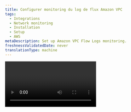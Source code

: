```yaml
---
title: Configurer monitoring du log de flux Amazon VPC
tags:
  - Integrations
  - Network monitoring
  - Installation
  - Setup
  - AWS
metaDescription: Set up Amazon VPC Flow Logs monitoring.
freshnessValidatedDate: never
translationType: machine
---
```


<Video type="youtube" id="ao_8izubBFw" />

Le log Amazon Virtual Private Cloud Flow (VPC) via Amazon Kinesis Data Firehose vous aide à réduire les frictions liées à l&apos;envoi du log à New Relic. Avec le log de flux VPC de l&apos;ensemble de vos domaines AWS, vous pouvez rapidement comprendre les informations clés détaillées pour l&apos;analyse des performances et le dépannage de la connectivité réseau.

<img title="Amazon VPC Flow Logs overview" alt="Amazon VPC Flow Logs overview" src="/images/network_screenshot-crop_cloud-flow-logs-overview.webp" />

<figcaption>
  <DNT>**Add [Amazon VPC Flow Logs to your New Relic account](https://one.newrelic.com/nr1-core?&state=bd947742-3034-63b7-7196-8baaf36dd8d9)**</DNT>.
</figcaption>

Amazon Virtual Private Cloud (VPC) vous permet de lancer des ressources AWS dans un réseau virtuel isolé et sécurisé avec les avantages de l&apos;utilisation infrastructure AWS évolutive.

<ButtonGroup>
  <ButtonLink role="button" to="https://one.newrelic.com/nr1-core?&state=bd947742-3034-63b7-7196-8baaf36dd8d9" variant="primary">
    Ajouter un log de flux Amazon VPC
  </ButtonLink>

  <ButtonLink role="button" to="https://one.eu.nr1-core?&state=bd947742-3034-63b7-7196-8baaf36dd8d9" variant="primary">
    installation guidée, région UE
  </ButtonLink>
</ButtonGroup>

## Prérequis [#prerequisites]

### Prérequis pour New Relic [#prerequisites-NR]

* Un compte New Relic. Vous n&apos;en avez pas ? [Inscrivez-vous gratuitement !](https://newrelic.com/signup) Aucune carte de crédit requise.

### Prérequis AWS [#prerequisites-aws]

<Callout variant="important">
  Le log de flux Amazon VPC via Kinesis Data Firehose n&apos;est pas encore pris en charge pour les clients FedRAMP. En attendant, vous pouvez utiliser [nos API d&apos;ingestion FedRAMP](/docs/security/security-privacy/compliance/fedramp-compliant-endpoints#data-ingest-apis).
</Callout>

* Environnement:

  * [AWS CLI (v 1.9.15+) installé](https://docs.aws.amazon.com/cli/latest/userguide/install-cliv2.html).
  * Une liste des régions AWS dans lesquelles vous collectez le log Amazon VPC Flow.
  * [ID VPC](https://awscli.amazonaws.com/v2/documentation/api/latest/reference/ec2/describe-vpcs.html) qui seront configurés pour expédier le log de flux VPC. Si vous souhaitez un contrôle plus précis, spécifiez les [ID de sous-réseau](https://awscli.amazonaws.com/v2/documentation/api/latest/reference/ec2/describe-subnets.html) au lieu des ID de VPC.

* Autorisations :

  * Un utilisateur AWS avec [des autorisations pour créer un log de flux VPC](https://docs.aws.amazon.com/vpc/latest/userguide/flow-logs-s3.html#flow-logs-s3-iam).
  * Autorisations de lecture et d&apos;écriture du fichier de log Amazon S3 [pour le propriétaire de la livraison log ](https://docs.aws.amazon.com/vpc/latest/userguide/flow-logs-s3.html#flow-logs-file-permissions).
  * Autoriser [Kinesis Data Firehose à assumer un rôle IAM](https://docs.aws.amazon.com/firehose/latest/dev/controlling-access.html#firehose-assume-role).

* [Noms de ressources Amazon (ARN)](https://docs.aws.amazon.com/AmazonS3/latest/userguide/s3-arn-format.html):

  * ARN d&apos;un bucket S3 avec autorisations pour [stocker les messages de flux non livrés de log](https://docs.aws.amazon.com/vpc/latest/userguide/flow-logs-s3.html#flow-logs-s3-permissions).
  * Si vous souhaitez activer l&apos;échantillonnage, vous aurez besoin de l&apos;ARN du rôle IAM de Lambda.
  * ARN pour [Kinesis Data Firehose avec accès au bucket S3](https://docs.aws.amazon.com/firehose/latest/dev/controlling-access.html#using-iam-s3). <Callout variant="tip">Nous vous recommandons de créer un nouveau Firehose de données avec notre guide d&apos;installation la première fois que vous configurez le log de flux VPC pour une région spécifique. Pour les VPC et sous-réseaux suivants dans la même région, vous pouvez réutiliser le Firehose de données existant.</Callout>

### Rôles IAM [#iam-roles]

Si vous configurez l&apos;intégration du log de flux à l&apos;aide de l&apos;AWS CLI, vous devez fournir un ou deux rôles IAM pour différents composants infrastructure . Si vous utilisez CloudFormation, vous pouvez soit fournir vos propres rôles, soit laisser le modèle définir de nouveaux rôles.

Les rôles nécessaires doivent avoir au moins les autorisations suivantes :

<CollapserGroup>
  <Collapser id="kinesis-firehose" title="Lance à incendie Kinesis">
    Cette autorisation est requise.

    ```json
    {
        "Version": "2012-10-17",
        "Statement": [
            {
                "Sid": "",
                "Effect": "Allow",
                "Action": [
                    "s3:AbortMultipartUpload",
                    "s3:GetBucketLocation",
                    "s3:GetObject",
                    "s3:ListBucket",
                    "s3:ListBucketMultipartUploads",
                    "s3:PutObject"
                ],
                "Resource": [
                    "arn:aws:s3:::<FIREHOSE_ERRORS_BUCKET>",
                    "arn:aws:s3:::<FIREHOSE_ERRORS_BUCKET>/*"
                ]
            },
            {
                "Sid": "",
                "Effect": "Allow",
                "Action": [
                    "lambda:InvokeFunction",
                    "lambda:GetFunctionConfiguration"
                ],
                "Resource": [
                    "arn:aws:lambda:us-west-2:<YOUR_ACCOUNT>:function:NewRelic-Flow-Sampling-Lambda",
                    "arn:aws:lambda:us-west-2:<YOUR_ACCOUNT>:function:NewRelic-Flow-Sampling-Lambda:*"
                ]
            }
        ]
    }
    ```
  </Collapser>

  <Collapser id="aws-sampling-lambda" title="Échantillonnage AWS Lambda">
    Vous n&apos;avez besoin de cette autorisation que si vous utilisez l&apos;échantillonnage.

    ```json
    {
        "Version": "2012-10-17",
        "Statement": [
            {
                "Action": "logs:CreateLogGroup",
                "Resource": "arn:aws:logs:us-west-2:<YOUR_ACCOUNT>:*",
                "Effect": "Allow"
            },
            {
                "Action": [
                    "logs:CreateLogStream",
                    "logs:PutLogEvents"
                ],
                "Resource": [
                    "arn:aws:logs:us-west-2:<YOUR_ACCOUNT>:log-group:/aws/lambda/NewRelic-Flow-Sampling-Lambda:*"
                ],
                "Effect": "Allow"
            }
        ]
    }
    ```
  </Collapser>
</CollapserGroup>

## Formater votre log dans New Relic [#NR-logs-format]

Pour utiliser l&apos;exploration log de flux organisé et la liaison d&apos;entité, vous devez suivre ce format pour le log de flux VPC :

```shell
${version} ${account-id} ${region} ${az-id} ${sublocation-type} ${vpc-id} ${subnet-id} ${instance-id} ${interface-id} ${srcaddr} ${pkt-srcaddr} ${pkt-src-aws-service} ${dstaddr} ${pkt-dstaddr} ${pkt-dst-aws-service} ${srcport} ${dstport} ${protocol} ${packets} ${bytes} ${flow-direction} ${traffic-path} ${start} ${end} ${action} ${log-status}
```

<Callout variant="tip">
  Si vous souhaitez en savoir plus sur les champs log , consultez les champs disponibles dans la [documentation VPC Amazon](https://docs.aws.amazon.com/vpc/latest/userguide/flow-logs.html#flow-logs-fields).
</Callout>

Vous devez utiliser une [partitionlog ](/docs/logs/ui-data/data-partitions)pour le log de flux VPC nommée `Log_VPC_Flows_AWS`. Si vous utilisez l&amp;apos;[installation guidée](https://one.newrelic.com/nr1-core?&state=bd947742-3034-63b7-7196-8baaf36dd8d9), celle-ci est gérée automatiquement.

## Configurer monitoring des logs de flux Amazon VPC dans New Relic [#setup-aws-vpc-flow-logs]

Suivez l’assistant guidé pour installer le log Amazon VPC Flow :

1. Démarrez le <DNT>**[guided install process](https://one.newrelic.com/nr1-core?&state=bd947742-3034-63b7-7196-8baaf36dd8d9)**</DNT>.
2. Dans la liste déroulante <DNT>**Select an account**</DNT> , choisissez le compte New Relic vers lequel vous souhaitez envoyer le log Amazon VPC Flow, puis cliquez sur <DNT>**Continue**</DNT>.
3. Dans la section <DNT>**Select your data**</DNT> , choisissez <DNT>**Amazon VPC Flow Logs**</DNT> et cliquez sur <DNT>**Continue**</DNT>.
4. Dans la section <DNT>**Select your install method**</DNT> , continuez avec <DNT>**CLI**</DNT> et cliquez sur <DNT>**Continue**</DNT>.

Après ces étapes, un nouvel assistant apparaît pour vous aider à configurer l’envoi du log Amazon VPC Flow à New Relic via le service AWS Kinesis Firehose .

1. Dans la section <DNT>**Choose Setup Options**</DNT> :

   * Vérifiez que votre méthode de configuration est correcte.
   * Sélectionnez la région AWS qui enverra le log de flux VPC à New Relic.
   * Si vous réutilisez un Kinesis Data Firehose, cochez la case <DNT>**I already have a Kinesis Firehose to New Relic**</DNT> et passez à la section <DNT>**Define flow logs**</DNT> .
   * Cliquez sur <DNT>**Continue**</DNT>.

2. Dans la section <DNT>**Define Kinesis Firehose**</DNT> :

   * Dans le champ <DNT>**Kinesis Firehose Name**</DNT> , assurez-vous que le nom généré est correct.
   * Dans le champ <DNT>**Firehose Backup Bucket**</DNT> , saisissez l’ [ARN du bucket S3](https://docs.aws.amazon.com/AmazonS3/latest/userguide/s3-arn-format.html) à utiliser pour stocker les messages dont la livraison échoue. L&amp;apos;ARN doit suivre ce format : `arn:my_string`.
   * Dans le champ <DNT>**Firehose IAM Role**</DNT> , saisissez l’ [ARN du rôle IAM](https://docs.aws.amazon.com/firehose/latest/dev/controlling-access.html#firehose-assume-role) à utiliser par Kinesis Data Firehose. L&amp;apos;ARN doit suivre ce format : `arn:my_string`.
   * Cliquez sur <DNT>**Continue**</DNT>.
   * En option, si vous souhaitez échantillonner le log de flux VPC, cochez la case <DNT>**Use Sampling**</DNT> et :

   <CollapserGroup>
     <Collapser id="sampling-lambda" title="Utiliser l'échantillonnage Lambda">
       * Tout d’abord, dans la section <DNT>**Define Sampling Lambda**</DNT> , procédez comme suit :

         * Dans le champ <DNT>**Lambda Name**</DNT> , assurez-vous que le nom généré pour la fonction Lambda est correct. Si vous avez des normes de dénomination Lambda spécifiques, modifiez le nom.
         * Dans le champ <DNT>**Sample Rate**</DNT> , spécifiez la fréquence d’échantillonnage à appliquer. Par défaut, il est défini sur `1:10`.

       * Ensuite, dans la section <DNT>**Create Sampling Lambda**</DNT> , cliquez sur <DNT>**Generate CLI Command**</DNT> et :

         * Copiez le contenu du bloc de code pour <DNT>**Create your sampling Lambda**</DNT> et exécutez-le dans l&amp;apos;AWS CLI.
         * Pour vérifier si votre Lambda est créé, exécutez la commande de la deuxième étape dans l&apos;AWS CLI.
         * Copiez l&apos;ARN renvoyé pour la fonction Lambda et collez-le dans le champ <DNT>**Sampling Lambda ARN**</DNT> au format `arn:my_string`. Cliquez ensuite sur <DNT>**Continue**</DNT>.

         <Callout variant="tip">
           L&apos;échantillonnage est une fonction de comptage simple, mais elle réduira le volume du log de flux expédié à New Relic. Les données échantillonnées à l&apos;aide de cette fonction Lambda peuvent manquer une conversation spécifique dans New Relic. Faites attention aux légendes indiquant les données échantillonnées dans l&apos;interface utilisateur du réseau monitoring de New Relic.
         </Callout>
     </Collapser>
   </CollapserGroup>

3. Dans la section <DNT>**Generate Kinesis Firehose**</DNT> , cliquez sur <DNT>**Generate CLI Command**</DNT> et :

   <Callout variant="tip">
     Nous générons automatiquement un nouveau <InlinePopover type="licenseKey" />à utiliser pour cette ingestion de données. Pour régénérer une clé, cliquez sur <DNT>**Generate and use a new key**</DNT>.

     Si vous souhaitez réutiliser une clé existante, mettez à jour la valeur `AccessKey` à la première étape.
   </Callout>

   * Copiez le contenu du bloc de code pour <DNT>**Create your Kinesis Data Firehose**</DNT> et collez-le et exécutez-le dans l&amp;apos;AWS CLI.
   * Pour vérifier si votre Kinesis Firehose est créé, exécutez la commande de la deuxième étape dans l&apos;AWS CLI. Si aucun ARN n&apos;est renvoyé, attendez 30 secondes et réessayez.
   * Copiez l&apos;ARN renvoyé pour Kinesis Firehose et collez-le dans le champ <DNT>**Kinesis Data Firehose ARN**</DNT> au format `arn:my_string`. Cliquez ensuite sur <DNT>**Continue**</DNT>.

   <img title="Generate Kinesis Firehose" alt="Generate Kinesis Firehose" src="/images/network_screenshot-crop_kinesis-forehose-aws-vpc-flow-logs.webp" />

   <figcaption>
     Générez l’étape Kinesis Firehose dans l’installation guidée.
   </figcaption>

4. Dans la section <DNT>**Define Flow Logs**</DNT> , procédez comme suit :

   * Dans la liste déroulante <DNT>**Traffic Type**</DNT>, sélectionnez si vous souhaitez envoyer uniquement les entrées acceptées, uniquement celles rejetées ou toutes les entrées log de flux.
   * Dans le champ <DNT>**Flow Source ID**</DNT> , saisissez l&amp;apos;ID VPC (`vpc-MY_STRING`) ou l&amp;apos;ID de sous-réseau (`subnet-MY_STRING`) pour lequel le log Amazon VPC Flow doit être créé.
   * Le champ <DNT>**Flow Source Type**</DNT> sera automatiquement renseigné, cliquez donc sur <DNT>**Continue**</DNT>.

5. Dans la section <DNT>**Create Flow Logs**</DNT> , cliquez sur <DNT>**Generate CLI Command**</DNT> et copiez le contenu du bloc de syntaxe. Ensuite, exécutez-le dans l’AWS CLI pour commencer à générer un log de flux pour les ressources spécifiées.

6. Cliquez sur <DNT>**Continue**</DNT> pour commencer à explorer le log Amazon VPC Flow dans la section réseau monitoring de New Relic.

7. [Visualisez vos données de performances réseau dans New Relic](/docs/network-performance-monitoring/monitoring-network-data/visualize-network-data).

<InstallFeedback />